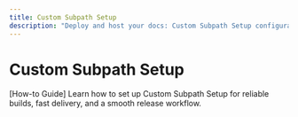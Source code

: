 ```yaml
---
title: Custom Subpath Setup
description: "Deploy and host your docs: Custom Subpath Setup configuration and best practices."
---
```


# Custom Subpath Setup

[How-to Guide] Learn how to set up Custom Subpath Setup for reliable builds, fast delivery, and a smooth release workflow.

